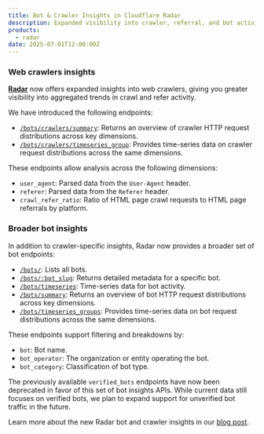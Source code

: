 ```yaml
---
title: Bot & Crawler Insights in Cloudflare Radar
description: Expanded visibility into crawler, referral, and bot activity with new Radar API endpoints.
products:
  - radar
date: 2025-07-01T12:00:00Z
---
```


### Web crawlers insights

[**Radar**](/radar/) now offers expanded insights into web crawlers, giving you greater visibility into aggregated trends in crawl and refer activity.

We have introduced the following endpoints:

- [`/bots/crawlers/summary`](/api/resources/radar/subresources/bots/subresources/web_crawlers/methods/summary/): Returns an overview of crawler HTTP request distributions across key dimensions.
- [`/bots/crawlers/timeseries_group`](/api/resources/radar/subresources/bots/subresources/web_crawlers/methods/timeseries_groups/): Provides time-series data on crawler request distributions across the same dimensions.

These endpoints allow analysis across the following dimensions:

- `user_agent`: Parsed data from the `User-Agent` header.
- `referer`: Parsed data from the `Referer` header.
- `crawl_refer_ratio`: Ratio of HTML page crawl requests to HTML page referrals by platform.

### Broader bot insights

In addition to crawler-specific insights, Radar now provides a broader set of bot endpoints:

* [`/bots/`](/api/resources/radar/subresources/bots/): Lists all bots.
* [`/bots/:bot_slug`](/api/resources/radar/subresources/bots/methods/get/): Returns detailed metadata for a specific bot.
* [`/bots/timeseries`](/api/resources/radar/subresources/bots/methods/timeseries/): Time-series data for bot activity.
* [`/bots/summary`](/api/resources/radar/subresources/bots/methods/summary/): Returns an overview of bot HTTP request distributions across key dimensions.
* [`/bots/timeseries_groups`](/api/resources/radar/subresources/bots/methods/timeseries_groups/): Provides time-series data on bot request distributions across the same dimensions.

These endpoints support filtering and breakdowns by:

* `bot`: Bot name.
* `bot_operator`: The organization or entity operating the bot.
* `bot_category`: Classification of bot type.

The previously available `verified_bots` endpoints have now been deprecated in favor of this set of bot insights APIs.
While current data still focuses on verified bots, we plan to expand support for unverified bot traffic in the future.

Learn more about the new Radar bot and crawler insights in our [blog post](https://blog.cloudflare.com/ai-search-crawl-refer-ratio-on-radar).
